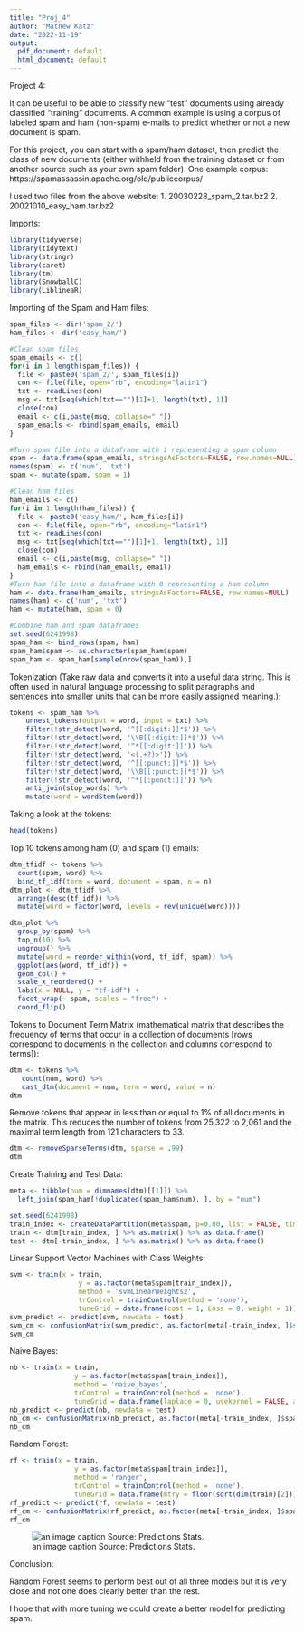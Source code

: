 ```yaml
---
title: "Proj_4"
author: "Mathew Katz"
date: "2022-11-19"
output:
  pdf_document: default
  html_document: default
---
```

Project 4:

It can be useful to be able to classify new "test" documents using already classified "training" documents.  A common example is using a corpus of labeled spam and ham (non-spam) e-mails to predict whether or not a new document is spam.  

For this project, you can start with a spam/ham dataset, then predict the class of new documents (either withheld from the training dataset or from another source such as your own spam folder).   One example corpus:   https://spamassassin.apache.org/old/publiccorpus/

I used two files from the above website; 
1. 20030228_spam_2.tar.bz2
2. 20021010_easy_ham.tar.bz2

Imports:
```r
library(tidyverse)
library(tidytext)
library(stringr)
library(caret)
library(tm)
library(SnowballC)
library(LiblineaR)
```

Importing of the Spam and Ham files:
```r
spam_files <- dir('spam_2/')
ham_files <- dir('easy_ham/')

#Clean spam files 
spam_emails <- c()
for(i in 1:length(spam_files)) {
  file <- paste0('spam_2/', spam_files[i])
  con <- file(file, open="rb", encoding="latin1")
  txt <- readLines(con)
  msg <- txt[seq(which(txt=="")[1]+1, length(txt), 1)]
  close(con)
  email <- c(i,paste(msg, collapse=" "))
  spam_emails <- rbind(spam_emails, email)
}

#Turn spam file into a dataframe with 1 representing a spam column
spam <- data.frame(spam_emails, stringsAsFactors=FALSE, row.names=NULL)
names(spam) <- c('num', 'txt')
spam <- mutate(spam, spam = 1)

#Clean ham files 
ham_emails <- c()
for(i in 1:length(ham_files)) {
  file <- paste0('easy_ham/', ham_files[i])
  con <- file(file, open="rb", encoding="latin1")
  txt <- readLines(con)
  msg <- txt[seq(which(txt=="")[1]+1, length(txt), 1)]
  close(con)
  email <- c(i,paste(msg, collapse=" "))
  ham_emails <- rbind(ham_emails, email)
}
#Turn ham file into a dataframe with 0 representing a ham column
ham <- data.frame(ham_emails, stringsAsFactors=FALSE, row.names=NULL)
names(ham) <- c('num', 'txt')
ham <- mutate(ham, spam = 0)

#Combine ham and spam dataframes
set.seed(6241998)
spam_ham <- bind_rows(spam, ham)
spam_ham$spam <- as.character(spam_ham$spam)
spam_ham <- spam_ham[sample(nrow(spam_ham)),]
```

Tokenization (Take raw data and converts it into a useful data string. This is often used in natural language processing to split paragraphs and sentences into smaller units that can be more easily assigned meaning.):
```r
tokens <- spam_ham %>%
    unnest_tokens(output = word, input = txt) %>%
    filter(!str_detect(word, '^[[:digit:]]*$')) %>%
    filter(!str_detect(word, '\\B[[:digit:]]*$')) %>%
    filter(!str_detect(word, '^*[[:digit:]]')) %>%
    filter(!str_detect(word, '<(.+?)>')) %>%
    filter(!str_detect(word, '^[[:punct:]]*$')) %>%
    filter(!str_detect(word, '\\B[[:punct:]]*$')) %>%
    filter(!str_detect(word, '^*[[:punct:]]')) %>%
    anti_join(stop_words) %>%
    mutate(word = wordStem(word))
```
Taking a look at the tokens:
```r
head(tokens)
```
Top 10 tokens among ham (0) and spam (1) emails:
```r
dtm_tfidf <- tokens %>%
  count(spam, word) %>%
  bind_tf_idf(term = word, document = spam, n = n)
dtm_plot <- dtm_tfidf %>%
  arrange(desc(tf_idf)) %>%
  mutate(word = factor(word, levels = rev(unique(word))))

dtm_plot %>%
  group_by(spam) %>%
  top_n(10) %>%
  ungroup() %>%
  mutate(word = reorder_within(word, tf_idf, spam)) %>%
  ggplot(aes(word, tf_idf)) +
  geom_col() +
  scale_x_reordered() +
  labs(x = NULL, y = "tf-idf") +
  facet_wrap(~ spam, scales = "free") +
  coord_flip()

```
Tokens to Document Term Matrix (mathematical matrix that describes the frequency of terms that occur in a collection of documents [rows correspond to documents in the collection and columns correspond to terms]): 
```r
dtm <- tokens %>%
   count(num, word) %>%
   cast_dtm(document = num, term = word, value = n)
dtm
```
Remove tokens that appear in less than or equal to 1% of all documents in the matrix. This reduces the number of tokens from 25,322 to 2,061 and the maximal term length from 121 characters to 33.
```r
dtm <- removeSparseTerms(dtm, sparse = .99)
dtm
```
Create Training and Test Data:
```r
meta <- tibble(num = dimnames(dtm)[[1]]) %>%
  left_join(spam_ham[!duplicated(spam_ham$num), ], by = "num")
```
```r
set.seed(6241998)
train_index <- createDataPartition(meta$spam, p=0.80, list = FALSE, times = 1)
train <- dtm[train_index, ] %>% as.matrix() %>% as.data.frame()
test <- dtm[-train_index, ] %>% as.matrix() %>% as.data.frame()
```


Linear Support Vector Machines with Class Weights:
```r
svm <- train(x = train,
                 y = as.factor(meta$spam[train_index]),
                 method = 'svmLinearWeights2',
                 trControl = trainControl(method = 'none'),
                 tuneGrid = data.frame(cost = 1, Loss = 0, weight = 1))
svm_predict <- predict(svm, newdata = test)
svm_cm <- confusionMatrix(svm_predict, as.factor(meta[-train_index, ]$spam))
svm_cm
```
Naive Bayes:
```r
nb <- train(x = train,
                y = as.factor(meta$spam[train_index]),
                method = 'naive_bayes',
                trControl = trainControl(method = 'none'),
                tuneGrid = data.frame(laplace = 0, usekernel = FALSE, adjust = FALSE))
nb_predict <- predict(nb, newdata = test)
nb_cm <- confusionMatrix(nb_predict, as.factor(meta[-train_index, ]$spam))
nb_cm
```
Random Forest:
```r
rf <- train(x = train, 
                y = as.factor(meta$spam[train_index]), 
                method = 'ranger',
                trControl = trainControl(method = 'none'),
                tuneGrid = data.frame(mtry = floor(sqrt(dim(train)[2])), splitrule = 'gini', min.node.size = 1))
rf_predict <- predict(rf, newdata = test)
rf_cm <- confusionMatrix(rf_predict, as.factor(meta[-train_index, ]$spam))
rf_cm
```

![an image caption Source: Predictions Stats.](/Users/mathew.katz/Desktop/SPS Python/Proj_4/preds.png)

Conclusion:

Random Forest seems to perform best out of all three models but it is very close and not one does clearly better than the rest. 

I hope that with more tuning we could create a better model for predicting spam. 